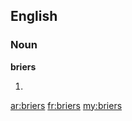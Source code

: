 ==English==

===Noun===
'''briers'''

# {{plural of|[[brier]]}}

[[ar:briers]]
[[fr:briers]]
[[my:briers]]